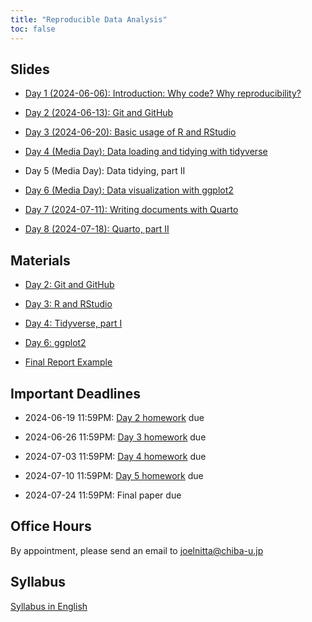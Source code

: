 ```yaml
---
title: "Reproducible Data Analysis"
toc: false
---
```


## Slides

- [Day 1 (2024-06-06): Introduction: Why code? Why reproducibility?](day1/index.qmd)

- [Day 2 (2024-06-13): Git and GitHub](day2/index.qmd)

- [Day 3 (2024-06-20): Basic usage of R and RStudio](day3/index.qmd)

- [Day 4 (Media Day): Data loading and tidying with tidyverse](day4/index.qmd)

<!-- - [Day 5 (Media Day): Data tidying, part II](day5/index.qmd) -->

- Day 5 (Media Day): Data tidying, part II

- [Day 6 (Media Day): Data visualization with ggplot2](day6/index.qmd)

- [Day 7 (2024-07-11): Writing documents with Quarto](day7/index.qmd)

- [Day 8 (2024-07-18): Quarto, part II](day8/index.qmd)

<!--

## Recordings

(video recordings are not available for all lectures)

- [Day 4: Tidyverse](https://youtu.be/ikzQwRJbh18)

- [Day 6: ggplot2](https://youtu.be/n06QEKese5U)

-->

## Materials

- [Day 2: Git and GitHub](https://github.com/data-analysis-chiba-2024/day02-git/blob/main/day02_intro_to_git.md)

- [Day 3: R and RStudio](https://github.com/data-analysis-chiba-2024/day03-r/blob/main/day03_intro_to_r.md)

- [Day 4: Tidyverse, part I](https://github.com/data-analysis-chiba-2024/day04-tidy/blob/main/day04_tidy.md)

- [Day 6: ggplot2](https://github.com/data-analysis-chiba-2024/day06-ggplot/blob/main/day06_ggplot2.md)

- [Final Report Example](https://github.com/data-analysis-chiba-2024/gapminder-report/)

## Important Deadlines

- 2024-06-19 11:59PM: [Day 2 homework](https://github.com/data-analysis-chiba-2024/day02-git/blob/main/git_facts.md) due

- 2024-06-26 11:59PM: [Day 3 homework](https://github.com/data-analysis-chiba-2024/day03-r/blob/main/day03_homework.R) due

- 2024-07-03 11:59PM: [Day 4 homework](https://github.com/data-analysis-chiba-2024/day04-tidy/blob/main/day04_homework.R) due

- 2024-07-10 11:59PM: [Day 5 homework](https://github.com/data-analysis-chiba-2024/day05-ggplot/blob/main/day05_homework.R) due

- 2024-07-24 11:59PM: Final paper due

## Office Hours

By appointment, please send an email to <joelnitta@chiba-u.jp>

## Syllabus

[Syllabus in English](https://syllabus.gs.chiba-u.jp/2023/101101101076000/Z011531301/en_US)
